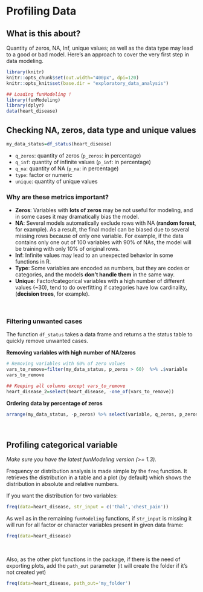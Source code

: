 # Profiling Data


## What is this about?

Quantity of zeros, NA, Inf, unique values; as well as the data type may lead to a good or bad model. Here's an approach to cover the very first step in data modeling. 

```r
library(knitr)
knitr::opts_chunk$set(out.width="400px", dpi=120)
knitr::opts_knit$set(base.dir = "exploratory_data_analysis")
```

```r
## Loading funModeling !
library(funModeling)
library(dplyr)
data(heart_disease)
```

## Checking NA, zeros, data type and unique values

```r
my_data_status=df_status(heart_disease)
```

* `q_zeros`: quantity of zeros (`p_zeros`: in percentage)
* `q_inf`:  quantity of infinite values (`p_inf`: in percentage)
* `q_na`:  quantity of NA (`p_na`: in percentage)
* `type`: factor or numeric
* `unique`: quantity of unique values

### Why are these metrics important?

* **Zeros**: Variables with **lots of zeros** may be not useful for modeling, and in some cases it may dramatically bias the model.
* **NA**: Several models automatically exclude rows with NA (**random forest**, for example). As a result, the final model can be biased due to several missing rows because of only one variable. For example, if the data contains only one out of 100 variables with 90% of NAs, the model will be training with only 10% of original rows.
* **Inf**: Infinite values may lead to an unexpected behavior in some functions in R.
* **Type**: Some variables are encoded as numbers, but they are codes or categories, and the models **don't handle them** in the same way.
* **Unique**: Factor/categorical variables with a high number of different values (~30), tend to do overfitting if categories have low cardinality, (**decision trees**, for example).

<br>

### Filtering unwanted cases

The function `df_status` takes a data frame and returns a the status table to quickly remove unwanted cases.


**Removing variables with high number of NA/zeros**

```r
# Removing variables with 60% of zero values
vars_to_remove=filter(my_data_status, p_zeros > 60)  %>% .$variable
vars_to_remove

## Keeping all columns except vars_to_remove
heart_disease_2=select(heart_disease, -one_of(vars_to_remove))
```

**Ordering data by percentage of zeros**

```r
arrange(my_data_status, -p_zeros) %>% select(variable, q_zeros, p_zeros)
```

<br>


## Profiling categorical variable

_Make sure you have the latest funModeling version (>= 1.3)._

Frequency or distribution analysis is made simple by the `freq` function. It retrieves the distribution in a table and a plot (by default) which shows the distribution in absolute and relative numbers.

If you want the distribution for two variables: 

```r
freq(data=heart_disease, str_input = c('thal','chest_pain'))
```

As well as in the remaining `funModeling` functions, if `str_input` is missing it will run for all factor or character variables present in given data frame:

```r
freq(data=heart_disease)
```
<br>

Also, as the other plot functions in the package, if there is the need of exporting plots, add the `path_out` parameter (it will create the folder if it's not created yet)

```r
freq(data=heart_disease, path_out='my_folder')
```


